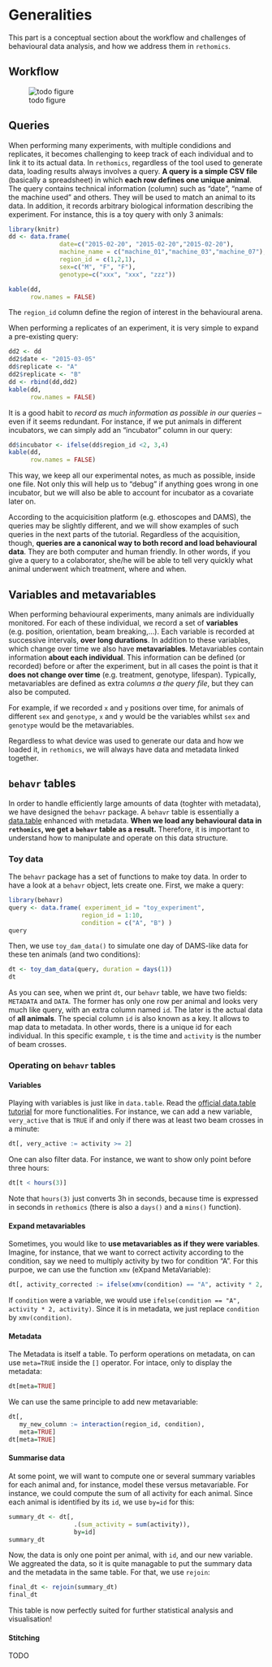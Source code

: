 # Generalities {#behavr}

This part is a conceptual section about the workflow and challenges of behavioural data analysis, and how we address them in `rethomics`.

## Workflow


![todo figure]()



## Queries

When performing many experiments, with multiple condidions and replicates, 
it becomes challenging to keep track of each individual and to link it to its actual data.
In `rethomics`, regardless of the tool used to generate data, loading results always involves a query. 
**A query is a simple CSV file** (basically a spreadsheet) in which **each row defines one unique animal**.
The query contains technical information (column) such as "date", "name of the machine used" and others. 
They will be used to match an animal to its data. 
In addition, it records arbitrary biological information describing the experiment.
For instance, this is a toy query with only 3 animals:

```r
library(knitr)
dd <- data.frame(
              date=c("2015-02-20", "2015-02-20","2015-02-20"),
              machine_name = c("machine_01","machine_03","machine_07"), 
              region_id = c(1,2,1),
              sex=c("M", "F", "F"),
              genotype=c("xxx", "xxx", "zzz"))

kable(dd,
      row.names = FALSE)
``` 



The `region_id` column define the region of interest in the behavioural arena.

When performing a replicates of an experiment, it is very simple to expand a pre-existing query:
```r
dd2 <- dd
dd2$date <- "2015-03-05"
dd$replicate <- "A"
dd2$replicate <- "B"
dd <- rbind(dd,dd2)
kable(dd,
      row.names = FALSE)
```

It is a good habit to *record as much information as possible in our queries* -- even if it seems redundant. 
For instance, if we put animals in different incubators, we can simply add an "incubator" column in our query:

```r


dd$incubator <- ifelse(dd$region_id <2, 3,4)
kable(dd,
      row.names = FALSE)
```

This way, we keep all our experimental notes, as much as possible, inside one file.
Not only this will help us to "debug" if anything goes wrong in one incubator, but we will also be able to account for incubator as a covariate later on.

According to the acquicisition platform (e.g. ethoscopes and DAMS), the queries may be slightly different, and we will show examples of such queries in the next parts of the tutorial. 
Regardless of the acquisition, though, **queries are a canonical way to both record and load behavioural data**.
They are both computer and human friendly. In other words, if you give a query to a colaborator, she/he will be able to tell very quickly what animal underwent which treatment, where and when.

## Variables and metavariables

When performing behavioural experiments, many animals are individually monitored.
For each of these individual, we record a set of **variables** (e.g. position, orientation, beam breaking,...).
Each variable is recorded at successive intervals, **over long durations**.
In addition to these variables, which change over time we also have **metavariables**.
Metavariables contain information **about each individual**.
This information can be defined (or recorded) before or after the experiment, but in all cases the point is that it **does not change over time** (e.g. treatment, genotype, lifespan).
Typically, metavariables are defined as extra *columns a the query file*, but they can also be computed.

For example, if we recorded `x` and `y` positions over time, for animals of different `sex` and `genotype`,
`x` and `y` would be the variables whilst `sex` and `genotype` would be the metavariables.


Regardless to what device was used to generate our data and how we loaded it, in `rethomics`, we will always have data and metadata linked together.

## `behavr` tables


In order to handle efficiently large amounts of data (toghter with metadata), we have designed the `behavr` package.
A `behavr` table is essentially a [data.table](https://cran.r-project.org/web/packages/data.table/vignettes/datatable-intro.html) enhanced with metadata.
**When we load any behavioural data in `rethomics`, we get a `behavr` table as a result.**
Therefore, it is important to understand how to manipulate and operate on this data structure.

### Toy data

The `behavr` package has a set of functions to make toy data. 
In order to have a look at a `behavr` object, lets create one.
First, we make a query:
```r
library(behavr)
query <- data.frame( experiment_id = "toy_experiment",
                    region_id = 1:10,
                    condition = c("A", "B") )
query
```

Then, we use `toy_dam_data()` to simulate one day of DAMS-like data for these ten animals (and two conditions):

```r
dt <- toy_dam_data(query, duration = days(1))
dt
```
As you can see, when we print `dt`, our `behavr` table, we have two fields: `METADATA` and `DATA`.
The former has only one row per animal and looks very much like query, with an extra column named `id`.
The later is the actual data of **all animals**. The special column `id` is also known as a key. It allows to map data to metadata. 
In other words, there is a unique id for each individual. 
In this specific example, `t` is the time and  `activity` is the number of beam crosses.



### Operating on `behavr` tables

####  Variables{-}
Playing with variables is just like in `data.table`.
Read the [official data.table tutorial](https://cran.r-project.org/web/packages/data.table/vignettes/datatable-intro.html) for more functionalities.
For instance, we can add a new variable, `very_active` that is `TRUE` if and only if
there was at least two beam crosses in a minute:

```r
dt[, very_active := activity >= 2]
```
One can also filter data. For instance, we want to show only point before three hours:
```r
dt[t < hours(3)]
```

Note that `hours(3)` just converts 3h in seconds, because time is expressed in seconds in `rethomics` (there is also a `days()` and a `mins()` function).



####  Expand metavariables{-}

Sometimes, you would like to **use metavariables as if they were variables**.
Imagine, for instance, that we want to correct activity according to the condition, say we need to multiply activity by two for condition "A". 
For this purpoe, we can use the function `xmv` (eXpand MetaVariable):


```r
dt[, activity_corrected := ifelse(xmv(condition) == "A", activity * 2, activity)]
```

If `condition` were a variable, we would use ` ifelse(condition == "A", activity * 2, activity)`.
Since it is in metadata, we just replace `condition` by `xmv(condition)`.


####  Metadata{-}

The Metadata is itself a table.
To perform operations on metadata, on can use `meta=TRUE` inside the `[]` operator.
For intace, only to display the metadata:

```r
dt[meta=TRUE]
```


We can use the same principle to add new metavariable:


```r
dt[, 
   my_new_column := interaction(region_id, condition),
   meta=TRUE]
dt[meta=TRUE]
```

#### Summarise data{-}

At some point, we will want to compute one or several summary variables for each animal and, for instance, 
model these versus metavariable. For instance, we could compute the sum of all activity for each animal.
Since each animal is identified by its `id`, we use `by=id` for this:

```r
summary_dt <- dt[, 
                  .(sum_activity = sum(activity)), 
                  by=id]
summary_dt
```
Now, the data is only one point per animal, with `id`, and our new variable.
We aggreated the data, so it is quite managable to put the summary data and the metadata in the same table.
For that, we use `rejoin`:

```r
final_dt <- rejoin(summary_dt)
final_dt
```

This table is now perfectly suited for further statistical analysis and visualisation!


#### Stitching{-}
TODO


